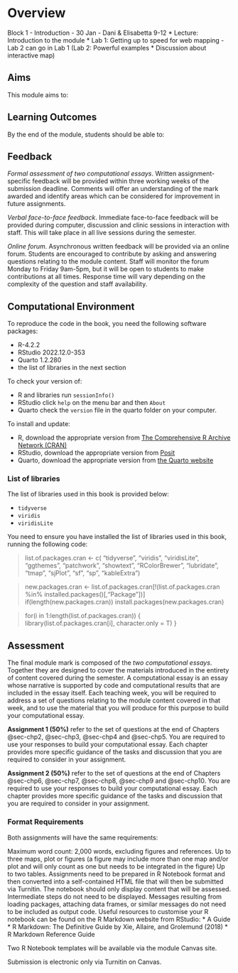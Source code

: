 # Overview

Block 1 - Introduction - 30 Jan - Dani & Elisabetta 9-12
* Lecture: Introduction to the module
* Lab 1: Getting up to speed for web mapping - Lab 2 can go in Lab 1 (Lab 2: Powerful examples
    * Discussion about interactive map)

## Aims

This module aims to:



## Learning Outcomes

By the end of the module, students should be able to:


## Feedback

*Formal assessment of two computational essays*. Written assignment-specific feedback will be provided within three working weeks of the submission deadline. Comments will offer an understanding of the mark awarded and identify areas which can be considered for improvement in future assignments.

*Verbal face-to-face feedback*. Immediate face-to-face feedback will be provided during computer, discussion and clinic sessions in interaction with staff. This will take place in all live sessions during the semester.

*Online forum*. Asynchronous written feedback will be provided via an online forum. Students are encouraged to contribute by asking and answering questions relating to the module content. Staff will monitor the forum Monday to Friday 9am-5pm, but it will be open to students to make contributions at all times. Response time will vary depending on the complexity of the question and staff availability.

## Computational Environment

To reproduce the code in the book, you need the following software packages:

-   R-4.2.2
-   RStudio 2022.12.0-353
-   Quarto 1.2.280
-   the list of libraries in the next section

To check your version of:

-   R and libraries run `sessionInfo()`
-   RStudio click `help` on the menu bar and then `About`
-   Quarto check the `version` file in the quarto folder on your computer.

To install and update:

-   R, download the appropriate version from [The Comprehensive R Archive Network (CRAN)](https://cran.r-project.org)
-   RStudio, download the appropriate version from [Posit](https://posit.co/download/rstudio-desktop/)
-   Quarto, download the appropriate version from [the Quarto website](https://quarto.org/docs/get-started/)

### List of libraries

The list of libraries used in this book is provided below:

-   `tidyverse`
-   `viridis`
-   `viridisLite`

You need to ensure you have installed the list of libraries used in this book, running the following code:

> list.of.packages.cran \<- c( "tidyverse", "viridis", "viridisLite", "ggthemes", "patchwork", "showtext", "RColorBrewer", "lubridate", "tmap", "sjPlot", "sf", "sp", "kableExtra")

> new.packages.cran \<- list.of.packages.cran\[!(list.of.packages.cran %in% installed.packages()\[,"Package"\])\] if(length(new.packages.cran)) install.packages(new.packages.cran)

> for(i in 1:length(list.of.packages.cran)) { library(list.of.packages.cran\[i\], character.only = T) }

## Assessment

The final module mark is composed of the *two computational essays*. Together they are designed to cover the materials introduced in the entirety of content covered during the semester. A computational essay is an essay whose narrative is supported by code and computational results that are included in the essay itself. Each teaching week, you will be required to address a set of questions relating to the module content covered in that week, and to use the material that you will produce for this purpose to build your computational essay.

**Assignment 1 (50%)** refer to the set of questions at the end of Chapters @sec-chp2, @sec-chp3, @sec-chp4 and @sec-chp5. You are required to use your responses to build your computational essay. Each chapter provides more specific guidance of the tasks and discussion that you are required to consider in your assignment.

**Assignment 2 (50%)** refer to the set of questions at the end of Chapters @sec-chp6, @sec-chp7, @sec-chp8, @sec-chp9 and @sec-chp10. You are required to use your responses to build your computational essay. Each chapter provides more specific guidance of the tasks and discussion that you are required to consider in your assignment.

### Format Requirements

Both assignments will have the same requirements:

Maximum word count: 2,000 words, excluding figures and references. Up to three maps, plot or figures (a figure may include more than one map and/or plot and will only count as one but needs to be integrated in the figure) Up to two tables. Assignments need to be prepared in R Notebook format and then converted into a self-contained HTML file that will then be submitted via Turnitin. The notebook should only display content that will be assessed. Intermediate steps do not need to be displayed. Messages resulting from loading packages, attaching data frames, or similar messages do not need to be included as output code. Useful resources to customise your R notebook can be found on the R Markdown website from RStudio: \* A Guide \* R Markdown: The Definitive Guide by Xie, Allaire, and Grolemund (2018) \* R Markdown Reference Guide

Two R Notebook templates will be available via the module Canvas site.

Submission is electronic only via Turnitin on Canvas.
